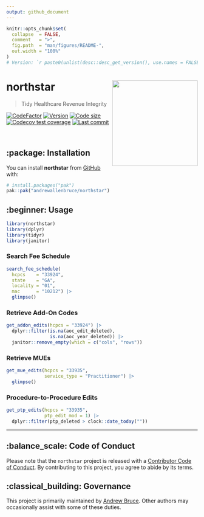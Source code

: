```yaml
---
output: github_document
---
```


<!-- README.md is generated from README.Rmd. Please edit that file -->

```r
knitr::opts_chunk$set(
  collapse  = FALSE,
  comment   = ">",
  fig.path  = "man/figures/README-",
  out.width = "100%"
)
# Version: `r paste0(unlist(desc::desc_get_version(), use.names = FALSE), collapse = ".")`
```


# northstar <img src="man/figures/logo.png" align="right" height="225" />

> Tidy Healthcare Revenue Integrity

<!-- badges: start -->
[![CodeFactor](https://www.codefactor.io/repository/github/andrewallenbruce/northstar/badge)](https://www.codefactor.io/repository/github/andrewallenbruce/northstar)
[![Version](https://img.shields.io/badge/version-0.0.5-red.svg)](https://github.com/andrewallenbruce/northstar)
[![Code size](https://img.shields.io/github/languages/code-size/andrewallenbruce/northstar.svg)](https://github.com/andrewallenbruce/northstar)
[![Codecov test coverage](https://codecov.io/gh/andrewallenbruce/northstar/branch/master/graph/badge.svg)](https://app.codecov.io/gh/andrewallenbruce/northstar?branch=master)
[![Last commit](https://img.shields.io/github/last-commit/andrewallenbruce/northstar.svg)](https://github.com/andrewallenbruce/northstar/commits/master)
<!-- badges: end -->

<br>

## :package: Installation

You can install **northstar** from [GitHub](https://github.com/) with:

``` r
# install.packages("pak")
pak::pak("andrewallenbruce/northstar")
```

## :beginner: Usage

```r
library(northstar)
library(dplyr)
library(tidyr)
library(janitor)
```


### Search Fee Schedule

```r
search_fee_schedule(
  hcpcs    = "33924",
  state    = "GA",
  locality = "01",
  mac      = "10212") |> 
  glimpse()
```


### Retrieve Add-On Codes

```r
get_addon_edits(hcpcs = "33924") |> 
  dplyr::filter(is.na(aoc_edit_deleted), 
                is.na(aoc_year_deleted)) |> 
  janitor::remove_empty(which = c("cols", "rows"))
```

### Retrieve MUEs

```r
get_mue_edits(hcpcs = "33935", 
              service_type = "Practitioner") |> 
  glimpse()
```

### Procedure-to-Procedure Edits

```r
get_ptp_edits(hcpcs = "33935", 
              ptp_edit_mod = 1) |> 
  dplyr::filter(ptp_deleted > clock::date_today(""))
```



------------------------------------------------------------------------------

## :balance_scale: Code of Conduct

Please note that the `northstar` project is released with a [Contributor Code of Conduct](https://andrewallenbruce.github.io/northstar/CODE_OF_CONDUCT.html). By contributing to this project, you agree to abide by its terms.

## :classical_building: Governance

This project is primarily maintained by [Andrew Bruce](https://github.com/andrewallenbruce). Other authors may occasionally assist with some of these duties.
